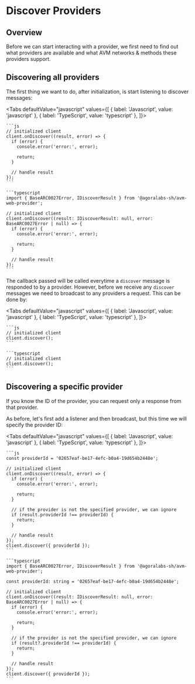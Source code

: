 
# Discover Providers

<TOCInline
  maxHeadingLevel={4}
  toc={toc}
/>

## Overview

Before we can start interacting with a provider, we first need to find out what providers are available and what AVM networks & methods these providers support.

## Discovering all providers

The first thing we want to do, after initialization, is start listening to discover messages:

<Tabs
  defaultValue="javascript"
  values={[
    { label: 'Javascript', value: 'javascript' },
    { label: 'TypeScript', value: 'typescript' },
  ]}>
  <TabItem value="javascript">

    ```js
    // initialized client
    client.onDiscover((result, error) => {
      if (error) {
        console.error('error:', error);

        return;
      }

      // handle result
    });
    ```

  </TabItem>
  <TabItem value="typescript">

    ```typescript
    import { BaseARC0027Error, IDiscoverResult } from '@agoralabs-sh/avm-web-provider';

    // initialized client
    client.onDiscover((result: IDiscoverResult: null, error: BaseARC0027Error | null) => {
      if (error) {
        console.error('error:', error);

        return;
      }

      // handle result
    });
    ```

  </TabItem>
</Tabs>

The callback passed will be called everytime a `discover` message is responded to by a provider. However, before we receive any `discover` messages we need to broadcast to any providers a request. This can be done by:

<Tabs
  defaultValue="javascript"
  values={[
    { label: 'Javascript', value: 'javascript' },
    { label: 'TypeScript', value: 'typescript' },
  ]}>
  <TabItem value="javascript">

    ```js
    // initialized client
    client.discover();
    ```

  </TabItem>
  <TabItem value="typescript">

    ```typescript
    // initialized client
    client.discover();
    ```

  </TabItem>
</Tabs>

## Discovering a specific provider

If you know the ID of the provider, you can request only a response from that provider.

As before, let's first add a listener and then broadcast, but this time we will specify the provider ID:

<Tabs
  defaultValue="javascript"
  values={[
    { label: 'Javascript', value: 'javascript' },
    { label: 'TypeScript', value: 'typescript' },
  ]}>
  <TabItem value="javascript">

    ```js
    const providerId = '02657eaf-be17-4efc-b0a4-19d654b2448e';

    // initialized client
    client.onDiscover((result, error) => {
      if (error) {
        console.error('error:', error);

        return;
      }

      // if the provider is not the specified provider, we can ignore
      if (result.providerId !== providerId) {
        return;
      }

      // handle result
    });
    client.discover({ providerId });
    ```

  </TabItem>
  <TabItem value="typescript">

    ```typescript
    import { BaseARC0027Error, IDiscoverResult } from '@agoralabs-sh/avm-web-provider';

    const providerId: string = '02657eaf-be17-4efc-b0a4-19d654b2448e';

    // initialized client
    client.onDiscover((result: IDiscoverResult: null, error: BaseARC0027Error | null) => {
      if (error) {
        console.error('error:', error);

        return;
      }

      // if the provider is not the specified provider, we can ignore
      if (result?.providerId !== providerId) {
        return;
      }

      // handle result
    });
    client.discover({ providerId });
    ```

  </TabItem>
</Tabs>
